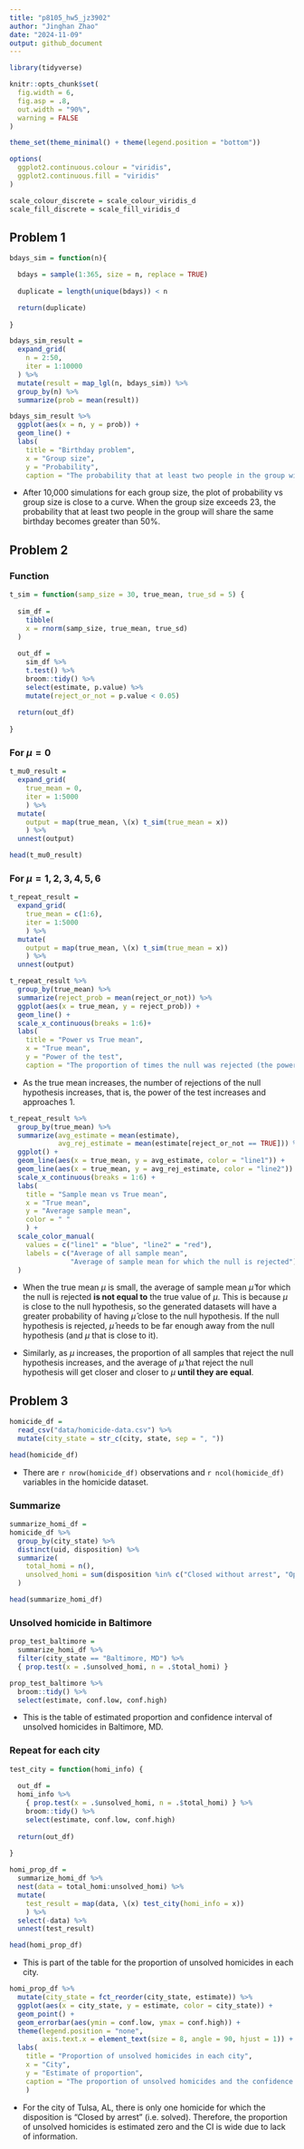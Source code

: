```yaml
---
title: "p8105_hw5_jz3902"
author: "Jinghan Zhao"
date: "2024-11-09"
output: github_document
---
```


```r
library(tidyverse)

knitr::opts_chunk$set(
  fig.width = 6,
  fig.asp = .8,
  out.width = "90%",
  warning = FALSE
)

theme_set(theme_minimal() + theme(legend.position = "bottom"))

options(
  ggplot2.continuous.colour = "viridis",
  ggplot2.continuous.fill = "viridis"
)

scale_colour_discrete = scale_colour_viridis_d
scale_fill_discrete = scale_fill_viridis_d
```



## Problem 1

```r
bdays_sim = function(n){

  bdays = sample(1:365, size = n, replace = TRUE)
  
  duplicate = length(unique(bdays)) < n

  return(duplicate)
  
}
```

```r
bdays_sim_result = 
  expand_grid(
    n = 2:50,
    iter = 1:10000
  ) %>% 
  mutate(result = map_lgl(n, bdays_sim)) %>% 
  group_by(n) %>% 
  summarize(prob = mean(result))

bdays_sim_result %>% 
  ggplot(aes(x = n, y = prob)) +
  geom_line() +
  labs(
    title = "Birthday problem",
    x = "Group size",
    y = "Probability",
    caption = "The probability that at least two people in the group will share a birthday.")
```

* After 10,000 simulations for each group size, the plot of probability vs group size is close to a curve. When the group size exceeds 23, the probability that at least two people in the group will share the same birthday becomes greater than 50%.


## Problem 2

### Function

```r
t_sim = function(samp_size = 30, true_mean, true_sd = 5) {
  
  sim_df = 
    tibble(
    x = rnorm(samp_size, true_mean, true_sd)
  )
  
  out_df = 
    sim_df %>% 
    t.test() %>% 
    broom::tidy() %>% 
    select(estimate, p.value) %>% 
    mutate(reject_or_not = p.value < 0.05)
    
  return(out_df)
  
}
```

### For $\mu = 0$

```r
t_mu0_result = 
  expand_grid(
    true_mean = 0,
    iter = 1:5000
    ) %>% 
  mutate(
    output = map(true_mean, \(x) t_sim(true_mean = x))
    ) %>% 
  unnest(output)

head(t_mu0_result)
```

### For $\mu = {1,2,3,4,5,6}$

```r
t_repeat_result = 
  expand_grid(
    true_mean = c(1:6),
    iter = 1:5000
    ) %>% 
  mutate(
    output = map(true_mean, \(x) t_sim(true_mean = x))
    ) %>% 
  unnest(output)
```

```r
t_repeat_result %>% 
  group_by(true_mean) %>% 
  summarize(reject_prob = mean(reject_or_not)) %>% 
  ggplot(aes(x = true_mean, y = reject_prob)) +
  geom_line() +
  scale_x_continuous(breaks = 1:6)+
  labs(
    title = "Power vs True mean",
    x = "True mean",
    y = "Power of the test",
    caption = "The proportion of times the null was rejected (the power of the test).")
```

* As the true mean increases, the number of rejections of the null hypothesis increases, that is, the power of the test increases and approaches 1.

```r
t_repeat_result %>% 
  group_by(true_mean) %>% 
  summarize(avg_estimate = mean(estimate),
            avg_rej_estimate = mean(estimate[reject_or_not == TRUE])) %>% 
  ggplot() +
  geom_line(aes(x = true_mean, y = avg_estimate, color = "line1")) +
  geom_line(aes(x = true_mean, y = avg_rej_estimate, color = "line2")) +
  scale_x_continuous(breaks = 1:6) +
  labs(
    title = "Sample mean vs True mean",
    x = "True mean",
    y = "Average sample mean",
    color = " "
    ) +
  scale_color_manual(
    values = c("line1" = "blue", "line2" = "red"),                 
    labels = c("Average of all sample mean",
               "Average of sample mean for which the null is rejected")  
  )
```

* When the true mean $\mu$ is small, the average of sample mean $\hat{\mu}$ for which the null is rejected **is not equal to** the true value of $\mu$. This is because $\mu$ is close to the null hypothesis, so the generated datasets will have a greater probability of having $\hat{\mu}$ close to the null hypothesis. If the null hypothesis is rejected, $\hat{\mu}$ needs to be far enough away from the null hypothesis (and $\mu$ that is close to it).

* Similarly, as $\mu$ increases, the proportion of all samples that reject the null hypothesis increases, and the average of $\hat{\mu}$ that reject the null hypothesis will get closer and closer to $\mu$ **until they are equal**.


## Problem 3

```r
homicide_df = 
  read_csv("data/homicide-data.csv") %>% 
  mutate(city_state = str_c(city, state, sep = ", "))

head(homicide_df)
```

* There are `r nrow(homicide_df)` observations and `r ncol(homicide_df)` variables in the homicide dataset.

### Summarize

```r
summarize_homi_df = 
homicide_df %>%
  group_by(city_state) %>% 
  distinct(uid, disposition) %>% 
  summarize(
    total_homi = n(),
    unsolved_homi = sum(disposition %in% c("Closed without arrest", "Open/No arrest"))
  )

head(summarize_homi_df)
```


### Unsolved homicide in Baltimore

```r
prop_test_baltimore = 
  summarize_homi_df %>% 
  filter(city_state == "Baltimore, MD") %>%
  { prop.test(x = .$unsolved_homi, n = .$total_homi) }

prop_test_baltimore %>% 
  broom::tidy() %>% 
  select(estimate, conf.low, conf.high)
```

* This is the table of estimated proportion and confidence interval of unsolved homicides in Baltimore, MD.

### Repeat for each city

```r
test_city = function(homi_info) {
  
  out_df = 
  homi_info %>% 
    { prop.test(x = .$unsolved_homi, n = .$total_homi) } %>% 
    broom::tidy() %>% 
    select(estimate, conf.low, conf.high)
  
  return(out_df)
  
}

homi_prop_df = 
  summarize_homi_df %>%
  nest(data = total_homi:unsolved_homi) %>% 
  mutate(
    test_result = map(data, \(x) test_city(homi_info = x))
    ) %>% 
  select(-data) %>% 
  unnest(test_result)

head(homi_prop_df)
```

* This is part of the table for the proportion of unsolved homicides in each city.

```r
homi_prop_df %>% 
  mutate(city_state = fct_reorder(city_state, estimate)) %>% 
  ggplot(aes(x = city_state, y = estimate, color = city_state)) +
  geom_point() +
  geom_errorbar(aes(ymin = conf.low, ymax = conf.high)) +
  theme(legend.position = "none",
        axis.text.x = element_text(size = 8, angle = 90, hjust = 1)) +
  labs(
    title = "Proportion of unsolved homicides in each city",
    x = "City",
    y = "Estimate of proportion",
    caption = "The proportion of unsolved homicides and the confidence interval for each city."
    )
```

* For the city of Tulsa, AL, there is only one homicide for which the disposition is "Closed by arrest" (i.e. solved). Therefore, the proportion of unsolved homicides is estimated zero and the CI is wide due to lack of information.

